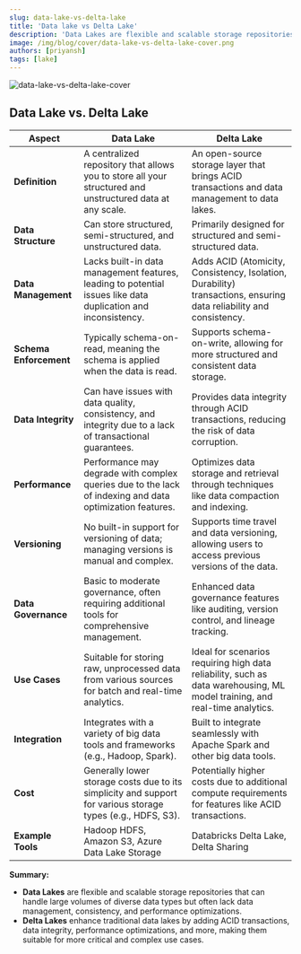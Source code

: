 ```yaml
---
slug: data-lake-vs-delta-lake
title: 'Data lake vs Delta Lake'
description: 'Data Lakes are flexible and scalable storage repositories that can handle largey...'
image: /img/blog/cover/data-lake-vs-delta-lake-cover.png
authors: [priyansh]
tags: [lake]
---
```


![data-lake-vs-delta-lake-cover](/img/blog/cover/data-lake-vs-delta-lake-cover.png)

## Data Lake vs. Delta Lake

| **Aspect**                | **Data Lake**                                              | **Delta Lake**                                                |
|---------------------------|------------------------------------------------------------|---------------------------------------------------------------|
| **Definition**            | A centralized repository that allows you to store all your structured and unstructured data at any scale. | An open-source storage layer that brings ACID transactions and data management to data lakes. |
| **Data Structure**        | Can store structured, semi-structured, and unstructured data. | Primarily designed for structured and semi-structured data.    |
| **Data Management**       | Lacks built-in data management features, leading to potential issues like data duplication and inconsistency. | Adds ACID (Atomicity, Consistency, Isolation, Durability) transactions, ensuring data reliability and consistency. |
| **Schema Enforcement**    | Typically schema-on-read, meaning the schema is applied when the data is read. | Supports schema-on-write, allowing for more structured and consistent data storage. |
| **Data Integrity**        | Can have issues with data quality, consistency, and integrity due to a lack of transactional guarantees. | Provides data integrity through ACID transactions, reducing the risk of data corruption. |
| **Performance**           | Performance may degrade with complex queries due to the lack of indexing and data optimization features. | Optimizes data storage and retrieval through techniques like data compaction and indexing. |
| **Versioning**            | No built-in support for versioning of data; managing versions is manual and complex. | Supports time travel and data versioning, allowing users to access previous versions of the data. |
| **Data Governance**       | Basic to moderate governance, often requiring additional tools for comprehensive management. | Enhanced data governance features like auditing, version control, and lineage tracking. |
| **Use Cases**             | Suitable for storing raw, unprocessed data from various sources for batch and real-time analytics. | Ideal for scenarios requiring high data reliability, such as data warehousing, ML model training, and real-time analytics. |
| **Integration**           | Integrates with a variety of big data tools and frameworks (e.g., Hadoop, Spark). | Built to integrate seamlessly with Apache Spark and other big data tools. |
| **Cost**                  | Generally lower storage costs due to its simplicity and support for various storage types (e.g., HDFS, S3). | Potentially higher costs due to additional compute requirements for features like ACID transactions. |
| **Example Tools**         | Hadoop HDFS, Amazon S3, Azure Data Lake Storage            | Databricks Delta Lake, Delta Sharing                              | 

**Summary:**
- **Data Lakes** are flexible and scalable storage repositories that can handle large volumes of diverse data types but often lack data management, consistency, and performance optimizations.
- **Delta Lakes** enhance traditional data lakes by adding ACID transactions, data integrity, performance optimizations, and more, making them suitable for more critical and complex use cases.


<BlogCTA/>
